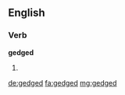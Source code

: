 ==English==

===Verb===
'''gedged'''

# {{en-past of|gedge}}

[[de:gedged]]
[[fa:gedged]]
[[mg:gedged]]